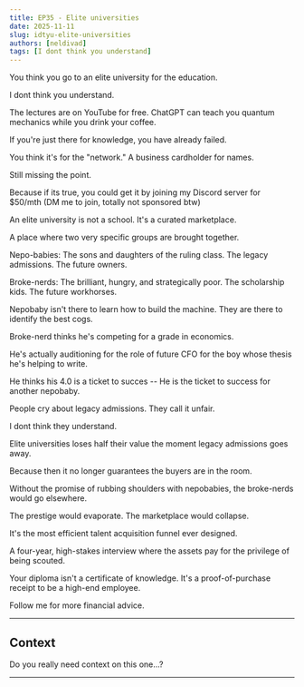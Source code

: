 ```yaml
---
title: EP35 - Elite universities
date: 2025-11-11
slug: idtyu-elite-universities
authors: [neldivad]
tags: [I dont think you understand]
---
```


You think you go to an elite university for the education.

I dont think you understand.

The lectures are on YouTube for free. ChatGPT can teach you quantum mechanics while you drink your coffee.

If you're just there for knowledge, you have already failed.

You think it's for the "network." A business cardholder for names.

Still missing the point.

Because if its true, you could get it by joining my Discord server for $50/mth (DM me to join, totally not sponsored btw)

<!--truncate-->

An elite university is not a school. It's a curated marketplace.

A place where two very specific groups are brought together.

Nepo-babies: The sons and daughters of the ruling class. The legacy admissions. The future owners.

Broke-nerds: The brilliant, hungry, and strategically poor. The scholarship kids. The future workhorses.

Nepobaby isn't there to learn how to build the machine. They are there to identify the best cogs.

Broke-nerd thinks he's competing for a grade in economics. 

He's actually auditioning for the role of future CFO for the boy whose thesis he's helping to write.

He thinks his 4.0 is a ticket to succes -- He is the ticket to success for another nepobaby.
 
People cry about legacy admissions. They call it unfair.

I dont think they understand. 

Elite universities loses half their value the moment legacy admissions goes away. 

Because then it no longer guarantees the buyers are in the room.

Without the promise of rubbing shoulders with nepobabies, the broke-nerds would go elsewhere.

The prestige would evaporate. The marketplace would collapse.

It's the most efficient talent acquisition funnel ever designed.

A four-year, high-stakes interview where the assets pay for the privilege of being scouted.

Your diploma isn't a certificate of knowledge. It's a proof-of-purchase receipt to be a high-end employee.

Follow me for more financial advice.

---
## Context

Do you really need context on this one...?

---